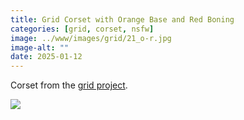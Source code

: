 ```yaml
---
title: Grid Corset with Orange Base and Red Boning
categories: [grid, corset, nsfw]
image: ../www/images/grid/21_o-r.jpg
image-alt: ""
date: 2025-01-12
---
```


Corset from the [grid project](/posts/2025-01-27_grid-project.html).

![](../www/images/grid/21_o-r.jpg)

